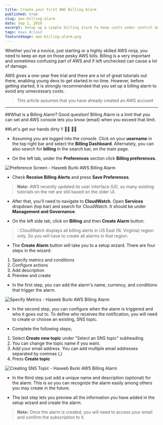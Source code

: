 ```yaml
---
title: Create your first AWS Billing Alarm
published: true
slug: aws-billing-alarm
date: Sep 2, 2019
excerpt: Setup up a simple billing alarm to keep costs under control before getting started with AWS
tags: #aws #cloud
featureImage: aws-biiling-alarm.png
---
```


Whether you're a novice, just starting or a highly skilled AWS ninja, you need to keep an eye on those pesky AWS bills. Billing is a very important and sometimes confusing part of AWS and if left unchecked can cause a lot of damage.

AWS gives a one-year free trial and there are a lot of great tutorials out there, enabling young devs to get started in no time. However, before getting started, it is strongly recommended that you set up a billing alarm to avoid any unnecessary costs.

> This article assumes that you have already created an AWS account

---

##What is a Billing Alarm?
Good question! Billing Alarm is a limit that you can set and AWS console lets you know (email) when you exceed that limit.

##Let's get our hands dirty !! 👩‍💻 👨‍💻

- Assuming you are logged into the console. Click on your **username** in the top right bar and select the **Billing Dashboard**. Alternately, you can also search for **billing** in the search bar, on the main page.

- On the left tab, under the **Preferences** section click **Billing preferences**.

![Preference Screen - Haseeb Burki AWS Billing Alarm](https://thepracticaldev.s3.amazonaws.com/i/8cuveiuxd8zysb8mzj1m.png)

- Check **Receive Billing Alerts** and press **Save Preferences**.

> **Note:** AWS recently updated its user interface (UI), so many existing tutorials on the net are still based on the older UI.

- After that, you'll need to navigate to **CloudWatch**. Open **Services** dropdown (top bar) and search for CloudWatch. It should be under **Management and Governance**.

- On the left side tab, click on **Billing** and then **Create Alarm** button.

> 💡CloudWatch displays all billing alerts in US East (N. Virginia) region only. So you will have to create all alarms in that region.

- The **Create Alarm** button will take you to a setup wizard. There are four steps in the wizard:

1. Specify metrics and conditions
2. Configure actions
3. Add description
4. Preview and create

- In the first step, you can add the alarm's name, currency, and conditions that trigger the alarm.

![Specify Metrics - Haseeb Burki AWS Billing Alarm](https://thepracticaldev.s3.amazonaws.com/i/qw20whamjy12hsqh16ce.png)

- In the second step, you can configure when the alarm is triggered and who it goes out to. To define who receives the notification, you will need to create or choose an existing, SNS topic.

- Complete the following steps;

1. Select **Create new topic** under "Select an SNS topic" subheading
2. You can change the topic name if you want.
3. Add your email address. You can add multiple email addresses separated by commas (,)
4. Press **Create topic**

![Creating SNS Topic - Haseeb Burki AWS Billing Alarm](https://thepracticaldev.s3.amazonaws.com/i/ovjpwulk0pri99r1vn86.png)

- In the third step just add a unique name and description (optional) for the alarm. This is so you can recognize the alarm easily among others you may create in the future.

- The last step lets you preview all the information you have added in the setup wizard and create the alarm.

> **Note:** Once the alarm is created, you will need to access your email and confirm the subscription to it.
